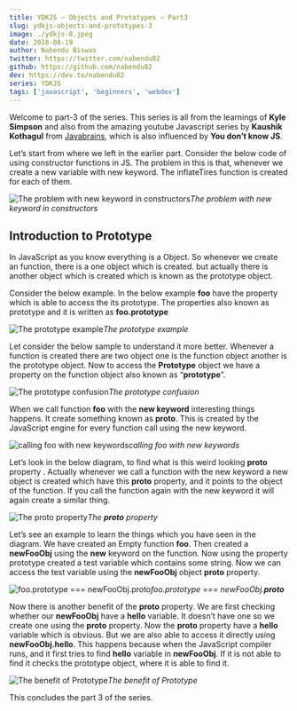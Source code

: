 ```yaml
---
title: YDKJS — Objects and Prototypes — Part3
slug: ydkjs-objects-and-prototypes-3
image: ./ydkjs-8.jpeg
date: 2018-08-19
author: Nabendu Biswas
twitter: https://twitter.com/nabendu82
github: https://github.com/nabendu82
dev: https://dev.to/nabendu82
series: YDKJS
tags: ['javascript', 'beginners', 'webdev']
---
```


Welcome to part-3 of the series. This series is all from the learnings of **Kyle Simpson** and also from the amazing youtube Javascript series by **Kaushik Kothagul** from [Javabrains](https://www.youtube.com/user/koushks/playlists?view=50&shelf_id=1&sort=dd), which is also influenced by **You don’t know JS**.

Let’s start from where we left in the earlier part. Consider the below code of using constructor functions in JS. The problem in this is that, whenever we create a new variable with new keyword. The inflateTires function is created for each of them.

![The problem with new keyword in constructors](https://cdn-images-1.medium.com/max/3856/1*yoz1s0EjaSLowFa7i2xWmQ.png)*The problem with new keyword in constructors*

## Introduction to Prototype

In JavaScript as you know everything is a Object. So whenever we create an function, there is a one object which is created. but actually there is another object which is created which is known as the prototype object.

Consider the below example. In the below example **foo** have the property which is able to access the its prototype. The properties also known as prototype and it is written as **foo.prototype**

![The prototype example](https://cdn-images-1.medium.com/max/5760/1*FMsiZaew-yly1pC9dvMCqQ.png)*The prototype example*

Let consider the below sample to understand it more better. Whenever a function is created there are two object one is the function object another is the prototype object. Now to access the **Prototype** object we have a property on the function object also known as “**prototype**”.

![The prototype confusion](https://cdn-images-1.medium.com/max/3948/1*8eQqbmF4P3gPTixx4IUtXQ.png)*The prototype confusion*

When we call function **foo** with the **new keyword** interesting things happens. It create something known as **__proto__**. This is created by the JavaScript engine for every function call using the new keyword.

![calling foo with new keywords](https://cdn-images-1.medium.com/max/5760/1*foQUWCObJUGV7ylHiWC6mg.png)*calling foo with new keywords*

Let’s look in the below diagram, to find what is this weird looking **__proto__** property . Actually whenever we call a function with the new keyword a new object is created which have this **__proto__** property, and it points to the object of the function. If you call the function again with the new keyword it will again create a similar thing.

![The __proto__ property](https://cdn-images-1.medium.com/max/3864/1*YWY14ZxD7zNeVqg2YyK0vg.png)*The __proto__ property*

Let’s see an example to learn the things which you have seen in the diagram. We have created an Empty function **foo**. Then created a **newFooObj** using the **new** keyword on the function. Now using the property prototype created a test variable which contains some string. Now we can access the test variable using the **newFooObj** object **__proto__** property.

![foo.prototype === newFooObj.__proto__](https://cdn-images-1.medium.com/max/5760/1*NvT1T6AwdskCtL0w563UyQ.png)*foo.prototype === newFooObj.__proto__*

Now there is another benefit of the **__proto__** property. We are first checking whether our **newFooObj** have a **hello** variable. It doesn’t have one so we create one using the **__proto__** property. Now the **__proto__** property have a **hello** variable which is obvious. But we are also able to access it directly using **newFooObj.hello**. This happens because when the JavaScript compiler runs, and it first tries to find **hello** variable in **newFooObj**. If it is not able to find it checks the prototype object, where it is able to find it.

![The benefit of Prototype](https://cdn-images-1.medium.com/max/5760/1*E1wxy99icAJ4JHvXWB7cAA.png)*The benefit of Prototype*

This concludes the part 3 of the series.
